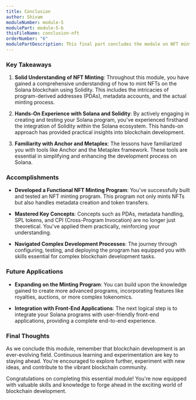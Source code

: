 ```yaml
---
title: Conclusion
author: Shivam
moduleNumber: module-5
modulePart: module-5-b
thisFileName: conclusion-nft
orderNumber: "6"
modulePartDescription: This final part concludes the module on NFT minting using Solidity and Anchor on Solana.
---
```


### Key Takeaways

1. **Solid Understanding of NFT Minting**: Throughout this module, you have gained a comprehensive understanding of how to mint NFTs on the Solana blockchain using Solidity. This includes the intricacies of program-derived addresses (PDAs), metadata accounts, and the actual minting process.

2. **Hands-On Experience with Solana and Solidity**: By actively engaging in creating and testing your Solana program, you've experienced firsthand the integration of Solidity within the Solana ecosystem. This hands-on approach has provided practical insights into blockchain development.

3. **Familiarity with Anchor and Metaplex**: The lessons have familiarized you with tools like Anchor and the Metaplex framework. These tools are essential in simplifying and enhancing the development process on Solana.

### Accomplishments

- **Developed a Functional NFT Minting Program**: You've successfully built and tested an NFT minting program. This program not only mints NFTs but also handles metadata creation and token transfers.

- **Mastered Key Concepts**: Concepts such as PDAs, metadata handling, SPL tokens, and CPI (Cross-Program Invocation) are no longer just theoretical. You've applied them practically, reinforcing your understanding.

- **Navigated Complex Development Processes**: The journey through configuring, testing, and deploying the program has equipped you with skills essential for complex blockchain development tasks.

### Future Applications

- **Expanding on the Minting Program**: You can build upon the knowledge gained to create more advanced programs, incorporating features like royalties, auctions, or more complex tokenomics.

- **Integration with Front-End Applications**: The next logical step is to integrate your Solana programs with user-friendly front-end applications, providing a complete end-to-end experience.

### Final Thoughts

As we conclude this module, remember that blockchain development is an ever-evolving field. Continuous learning and experimentation are key to staying ahead. You're encouraged to explore further, experiment with new ideas, and contribute to the vibrant blockchain community. 

Congratulations on completing this essential module! You're now equipped with valuable skills and knowledge to forge ahead in the exciting world of blockchain development.